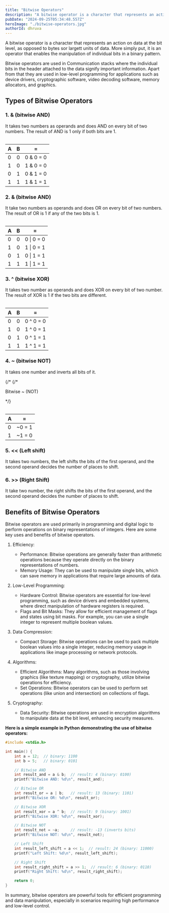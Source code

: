 ```yaml
---
title: "Bitwise Operators"
description: "A bitwise operator is a character that represents an action on data at the bit level, as opposed to bytes sor largett units of data."
pubDate: "2024-09-25T05:34:48.557Z"
heroImage: "./bitwise-operators.jpg"
authorId: dhruva
---
```



A bitwise operator is a character that represents an action on data at the bit level, as opposed to bytes sor largett units of data. More simply put, it is an operator that enables the manipulation of individual bits in a binary pattern.

Bitwise operators are used in Communication stacks where the individual bits in the header attached to the data signify important information. Apart from that they are used in low-level programming for applications such as device drivers, cryptographic software, video decoding software, memory allocators, and graphics.

## Types of Bitwise Operators

### 1. & (bitwise AND)

It takes two numbers as operands and does AND on every bit of two numbers. The result of AND is 1 only if both bits are 1.

<Table caption="Bitwise & (AND)" className="font-mono">

| A   | B   | =         |
| --- | --- | --------- |
| 0   | 0   | 0 & 0 = 0 |
| 1   | 0   | 1 & 0 = 0 |
| 0   | 1   | 0 & 1 = 0 |
| 1   | 1   | 1 & 1 = 1 |

</Table>

### 2. & (bitwise AND)

It take two numbers as operands and does OR on every bit of two numbers. The result of OR is 1 if any of the two bits is 1.

<Table caption="Bitwise | (OR)" className="font-mono">

| A   | B   | =          |
| --- | --- | ---------- |
| 0   | 0   | 0 \| 0 = 0 |
| 1   | 0   | 1 \| 0 = 1 |
| 0   | 1   | 0 \| 1 = 1 |
| 1   | 1   | 1 \| 1 = 1 |

</Table>

### 3. ^ (bitwise XOR)

It takes two number as operands and does XOR on every bit of two number. The result of XOR is 1 if the two bits are different.

<Table caption="Bitwise ^ (XOR)" className="font-mono">

| A   | B   | =         |
| --- | --- | --------- |
| 0   | 0   | 0 ^ 0 = 0 |
| 1   | 0   | 1 ^ 0 = 1 |
| 0   | 1   | 0 ^ 1 = 1 |
| 1   | 1   | 1 ^ 1 = 1 |

</Table>

### 4. ~ (bitwise NOT)

It takes one number and inverts all bits of it.

{/* {/\* <p className="text-center">Bitwise ~ (NOT)</p> */}

<Table caption="Bitwise ~ (NOT)" className="font-mono">

| A   | =      |
| --- | ------ |
| 0   | ~0 = 1 |
| 1   | ~1 = 0 |

</Table>

### 5. \<\< (Left shift)

It takes two numbers, the left shifts the bits of the first operand, and the second operand decides the number of places to shift.

### 6. \>\> (Right Shift)

It take two number, the right shifts the bits of the first operand, and the second operand decides the number of places to shift.

## Benefits of Bitwise Operators

Bitwise operators are used primarily in programming and digital logic to perform operations on binary representations of integers. Here are some key uses and benefits of bitwise operators.

1. Efficiency:

   - Performance: Bitwise operations are generally faster than arithmetic operations because they operate directly on the binary representations of numbers.
   - Memory Usage: They can be used to manipulate single bits, which can save memory in applications that require large amounts of data.

2. Low-Level Programming:

   - Hardware Control: Bitwise operators are essential for low-level programming, such as device drivers and embedded systems, where direct manipulation of hardware registers is required.
   - Flags and Bit Masks: They allow for efficient management of flags and states using bit masks. For example, you can use a single integer to represent multiple boolean values.

3. Data Compression:

   - Compact Storage: Bitwise operations can be used to pack multiple boolean values into a single integer, reducing memory usage in applications like image processing or network protocols.

4. Algorithms:

   - Efficient Algorithms: Many algorithms, such as those involving graphics (like texture mapping) or cryptography, utilize bitwise operations for efficiency.
   - Set Operations: Bitwise operators can be used to perform set operations (like union and intersection) on collections of flags.

5. Cryptography:
   - Data Security: Bitwise operations are used in encryption algorithms to manipulate data at the bit level, enhancing security measures.

<strong>
  Here is a simple example in Python demonstrating the use of bitwise operators:
</strong>

```c
#include <stdio.h>

int main() {
    int a = 12;  // binary: 1100
    int b = 5;   // binary: 0101

    // Bitwise AND
    int result_and = a & b;  // result: 4 (binary: 0100)
    printf("Bitwise AND: %d\n", result_and);

    // Bitwise OR
    int result_or = a | b;   // result: 13 (binary: 1101)
    printf("Bitwise OR: %d\n", result_or);

    // Bitwise XOR
    int result_xor = a ^ b;  // result: 9 (binary: 1001)
    printf("Bitwise XOR: %d\n", result_xor);

    // Bitwise NOT
    int result_not = ~a;     // result: -13 (inverts bits)
    printf("Bitwise NOT: %d\n", result_not);

    // Left Shift
    int result_left_shift = a << 1;  // result: 24 (binary: 11000)
    printf("Left Shift: %d\n", result_left_shift);

    // Right Shift
    int result_right_shift = a >> 1;  // result: 6 (binary: 0110)
    printf("Right Shift: %d\n", result_right_shift);

    return 0;
}
```

In summary, bitwise operators are powerful tools for efficient programming and data manipulation, especially in scenarios requiring high performance and low-level control.
